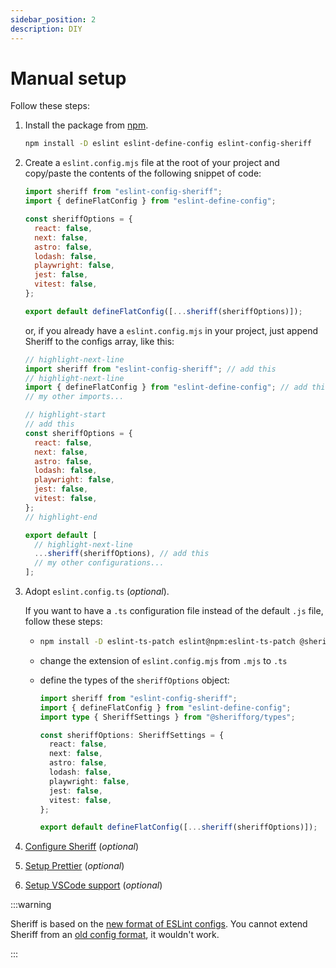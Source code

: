 ```yaml
---
sidebar_position: 2
description: DIY
---
```



# Manual setup

Follow these steps:

1. Install the package from [npm](https://www.npmjs.com/package/eslint-config-sheriff).

   ```bash npm2yarn
   npm install -D eslint eslint-define-config eslint-config-sheriff
   ```

1. Create a `eslint.config.mjs` file at the root of your project and copy/paste the contents of the following snippet of code:

    ```js title="eslint.config.mjs"
    import sheriff from "eslint-config-sheriff";
    import { defineFlatConfig } from "eslint-define-config";

    const sheriffOptions = {
      react: false,
      next: false,
      astro: false,
      lodash: false,
      playwright: false,
      jest: false,
      vitest: false,
    };

    export default defineFlatConfig([...sheriff(sheriffOptions)]);
    ```

    or, if you already have a `eslint.config.mjs` in your project, just append Sheriff to the configs array, like this:

    ```js title="eslint.config.mjs"
    // highlight-next-line
    import sheriff from "eslint-config-sheriff"; // add this
    // highlight-next-line
    import { defineFlatConfig } from "eslint-define-config"; // add this
    // my other imports...

    // highlight-start
    // add this
    const sheriffOptions = {
      react: false,
      next: false,
      astro: false,
      lodash: false,
      playwright: false,
      jest: false,
      vitest: false,
    };
    // highlight-end

    export default [
      // highlight-next-line
      ...sheriff(sheriffOptions), // add this
      // my other configurations...
    ];
    ```

1.  Adopt `eslint.config.ts` (_optional_).

    If you want to have a `.ts` configuration file instead of the default `.js` file, follow these steps:

      -
        ```bash npm2yarn
        npm install -D eslint-ts-patch eslint@npm:eslint-ts-patch @sherifforg/types
        ```
      - change the extension of `eslint.config.mjs` from `.mjs` to `.ts`
      - define the types of the `sheriffOptions` object:

        ```ts title="eslint.config.ts"
        import sheriff from "eslint-config-sheriff";
        import { defineFlatConfig } from "eslint-define-config";
        import type { SheriffSettings } from "@sherifforg/types";

        const sheriffOptions: SheriffSettings = {
          react: false,
          next: false,
          astro: false,
          lodash: false,
          playwright: false,
          jest: false,
          vitest: false,
        };

        export default defineFlatConfig([...sheriff(sheriffOptions)]);
        ```

1.  [Configure Sheriff](../configuration.mdx) (_optional_)
1.  [Setup Prettier](../prettier-support.md#setup) (_optional_)
1.  [Setup VSCode support](../vscode-support.md) (_optional_)

:::warning

Sheriff is based on the [new format of ESLint configs](https://eslint.org/docs/latest/user-guide/configuring/configuration-files-new). You cannot extend Sheriff from an [old config format](https://eslint.org/docs/latest/user-guide/configuring/configuration-files), it wouldn't work.

:::
